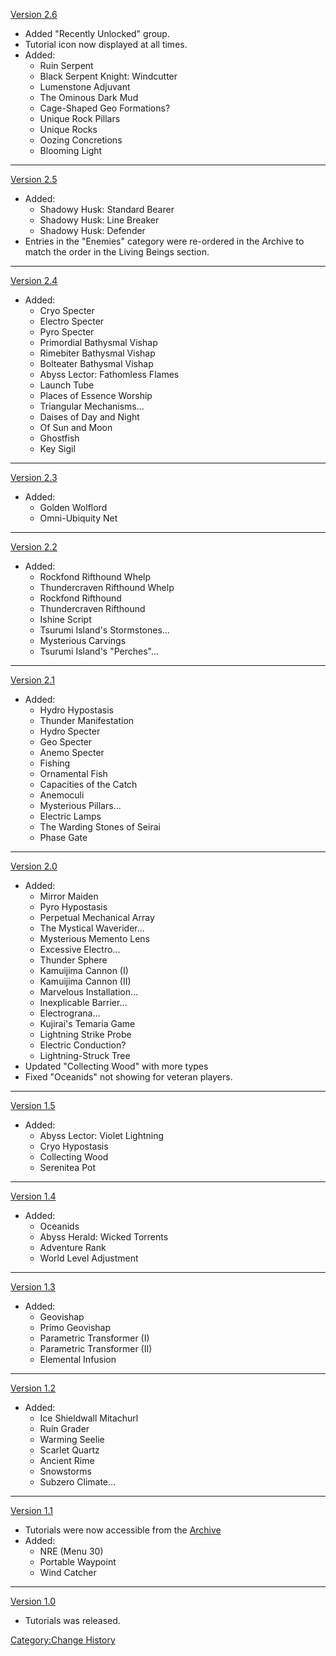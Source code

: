 [[Version 2.6]]
* Added "Recently Unlocked" group.
* Tutorial icon now displayed at all times.
* Added:
** Ruin Serpent
** Black Serpent Knight: Windcutter
** Lumenstone Adjuvant
** The Ominous Dark Mud
** Cage-Shaped Geo Formations?
** Unique Rock Pillars
** Unique Rocks
** Oozing Concretions
** Blooming Light
----
[[Version 2.5]]
* Added:
** Shadowy Husk: Standard Bearer
** Shadowy Husk: Line Breaker
** Shadowy Husk: Defender
* Entries in the "Enemies" category were re-ordered in the Archive to match the order in the Living Beings section.
----
[[Version 2.4]]
* Added:
** Cryo Specter
** Electro Specter
** Pyro Specter
** Primordial Bathysmal Vishap
** Rimebiter Bathysmal Vishap
** Bolteater Bathysmal Vishap
** Abyss Lector: Fathomless Flames
** Launch Tube
** Places of Essence Worship
** Triangular Mechanisms...
** Daises of Day and Night
** Of Sun and Moon
** Ghostfish
** Key Sigil
----
[[Version 2.3]]
* Added:
** Golden Wolflord
** Omni-Ubiquity Net
----
[[Version 2.2]]
* Added:
** Rockfond Rifthound Whelp
** Thundercraven Rifthound Whelp
** Rockfond Rifthound
** Thundercraven Rifthound
** Ishine Script
** Tsurumi Island's Stormstones...
** Mysterious Carvings
** Tsurumi Island's "Perches"...
----
[[Version 2.1]]
* Added:
** Hydro Hypostasis
** Thunder Manifestation
** Hydro Specter
** Geo Specter
** Anemo Specter
** Fishing
** Ornamental Fish
** Capacities of the Catch
** Anemoculi
** Mysterious Pillars...
** Electric Lamps
** The Warding Stones of Seirai
** Phase Gate
----
[[Version 2.0]]
* Added:
** Mirror Maiden
** Pyro Hypostasis
** Perpetual Mechanical Array
** The Mystical Waverider...
** Mysterious Memento Lens
** Excessive Electro...
** Thunder Sphere
** Kamuijima Cannon (I)
** Kamuijima Cannon (II)
** Marvelous Installation...
** Inexplicable Barrier...
** Electrograna...
** Kujirai's Temaria Game
** Lightning Strike Probe
** Electric Conduction?
** Lightning-Struck Tree
* Updated "Collecting Wood" with more types
* Fixed "Oceanids" not showing for veteran players.
----
[[Version 1.5]]
* Added:
** Abyss Lector: Violet Lightning
** Cryo Hypostasis
** Collecting Wood
** Serenitea Pot
----
[[Version 1.4]]
* Added:
** Oceanids
** Abyss Herald: Wicked Torrents
** Adventure Rank
** World Level Adjustment
----
[[Version 1.3]]
* Added:
** Geovishap
** Primo Geovishap
** Parametric Transformer (I)
** Parametric Transformer (II)
** Elemental Infusion
----
[[Version 1.2]]
* Added:
** Ice Shieldwall Mitachurl
** Ruin Grader
** Warming Seelie
** Scarlet Quartz
** Ancient Rime
** Snowstorms
** Subzero Climate...
----
[[Version 1.1]]
*Tutorials were now accessible from the [[Archive]]
* Added:
** NRE (Menu 30)
** Portable Waypoint
** Wind Catcher
----
[[Version 1.0]]
* Tutorials was released.
<noinclude>[[Category:Change History]]</noinclude>